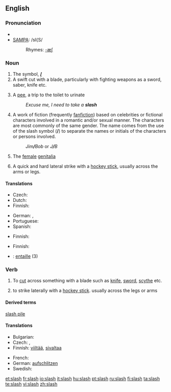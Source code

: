 {{wikipedia|dab=slash (disambiguation)|slash}}
==English==
{{Punctuation marks}}

===Pronunciation===
* {{IPA|/slæʃ/}}
* [[w:SAMPA|SAMPA]]: /sl{S/
*: Rhymes: [[Rhymes:English:-æʃ|-æʃ]]

===Noun===
{{en-noun|slash|es}}

# The symbol, '''[[/]]'''
# A swift cut with a blade, particularly with fighting weapons as a sword, saber, knife etc.
# {{UK|slang}} A [[pee]], a trip to the toilet to urinate
#: ''Excuse me, I need to take a '''slash'''''
# A work of fiction (frequently [[fanfiction]]) based on celebrities or fictional characters involved in a romantic and/or sexual manner. The characters are most commonly of the same gender.  The name comes from the use of the slash symbol ('''/''') to separate the names or initials of the characters or persons involved.
#: ''Jim'''/'''Bob'' or ''J'''/'''B''
# {{vulgar|slang}} The [[female]] [[genitalia]]
# {{ice hockey}} A quick and hard lateral strike with a [[hockey stick]], usually across the arms or legs.

====Translations====
{{trans-top|symbol}}
* Czech: {{t-|cs|lomítko|n}}
* Dutch: {{t|nl|schuine streep|f}}
* Finnish: {{t|fi|vinoviiva}}
{{trans-mid}}
* German: {{t|de|Schrägstrich|m}}, {{t|de|Bruchstrich|m}}
* Portuguese: {{t|pt|barra|f}}
* Spanish: {{t+|es|barra|f}}
{{trans-bottom}}

{{trans-top|swift cut with a blade}}
* Finnish: {{t|fi|sivallus}}
{{trans-mid}}
{{trans-bottom}}

{{trans-top|slang: trip to the toilet to urinate}}
{{trans-mid}}
{{trans-bottom}}

{{trans-top|work of fiction}}
{{trans-mid}}
{{trans-bottom}}

{{trans-top|vulgar slang: female genitalia}}
* Finnish: {{t|fi|viiva}}
{{trans-mid}}
{{trans-bottom}}

{{trans-top|ice hockey: quick and hard lateral strike with a hockey stick}}
{{trans-mid}}
{{trans-bottom}}

{{checktrans-top}}
* {{ttbc|French}}: [[entaille]] {{f}} (3)
{{trans-bottom}}

===Verb===
{{en-verb|slash|es}}

# To [[cut]] across something with a blade such as [[knife]], [[sword]], [[scythe]] etc.
# {{ice hockey}} to strike laterally with a [[hockey stick]]. usually across the legs or arms

====Derived terms====
[[slash pile]]

====Translations====
{{trans-top|to cut across something with a knife, sword, etc}}
* Bulgarian: {{t+|bg|разсичам|sc=Cyrl}}
* Czech: {{t-|cs|seknout}}, {{t-|cs|říznout}}
* Finnish: [[viiltää]], [[sivaltaa]]
{{trans-mid}}
* French: {{t+|fr|entailler}}
* German: [[aufschlitzen]]
* Swedish: {{t+|sv|hugga}}
{{trans-bottom}}

[[et:slash]]
[[fr:slash]]
[[io:slash]]
[[it:slash]]
[[hu:slash]]
[[pt:slash]]
[[ru:slash]]
[[fi:slash]]
[[ta:slash]]
[[te:slash]]
[[vi:slash]]
[[zh:slash]]